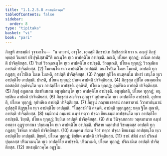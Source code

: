 ```yaml
---
title: "1.1.2.5.8 สหธมฺมิกวคฺค"
tableOfContents: false
sidebar:
  order: 8
type: "tipitaka"
basket: "vi"
book: "pari"
---
```



<DynamicBreadcrumb />

<Division number="172" book="pari">

<Paragraph number="462" book="pari">
ภิกฺขูหิ สหธมฺมิกํ วุจฺจมาโน—  “น ตาวาหํ, อาวุโส, เอตสฺมิํ สิกฺขาปเท สิกฺขิสฺสามิ ยาว น อญฺญํ ภิกฺขุํ พฺยตฺตํ วินยธรํ ปริปุจฺฉิสฺสามี”ติ ภณนฺโต ทฺเว อาปตฺติโย อาปชฺชติ. ภณติ, ปโยเค ทุกฺกฏํ; ภณิเต อาปตฺติ ปาจิตฺติยสฺส. (1)
</Paragraph>

<Paragraph number="463" book="pari">
วินยํ วิวณฺเณนฺโต ทฺเว อาปตฺติโย อาปชฺชติ. วิวณฺเณติ, ปโยเค ทุกฺกฏํ; วิวณฺณิเต อาปตฺติ ปาจิตฺติยสฺส. (2)
</Paragraph>

<Paragraph number="464" book="pari">
โมเหนฺโต ทฺเว อาปตฺติโย อาปชฺชติ. อนาโรปิเต โมเห โมเหติ, อาปตฺติ ทุกฺกฏสฺส; อาโรปิเต โมเห โมเหติ, อาปตฺติ ปาจิตฺติยสฺส. (3)
</Paragraph>

<Paragraph number="465" book="pari">
ภิกฺขุสฺส กุปิโต อนตฺตมโน ปหารํ เทนฺโต ทฺเว อาปตฺติโย อาปชฺชติ. ปหรติ, ปโยเค ทุกฺกฏํ; ปหเต อาปตฺติ ปาจิตฺติยสฺส. (4)
</Paragraph>

<Paragraph number="466" book="pari">
ภิกฺขุสฺส กุปิโต อนตฺตมโน ตลสตฺติกํ อุคฺคิรนฺโต ทฺเว อาปตฺติโย อาปชฺชติ. อุคฺคิรติ, ปโยเค ทุกฺกฏํ; อุคฺคิริเต อาปตฺติ ปาจิตฺติยสฺส. (5)
</Paragraph>

<Paragraph number="467" book="pari">
ภิกฺขุํ อมูลเกน สํฆาทิเสเสน อนุทฺธํเสนฺโต ทฺเว อาปตฺติโย อาปชฺชติ. อนุทฺธํเสติ, ปโยเค ทุกฺกฏํ; อนุทฺธํสิเต อาปตฺติ ปาจิตฺติยสฺส. (6)
</Paragraph>

<Paragraph number="468" book="pari">
ภิกฺขุสฺส สญฺจิจฺจ กุกฺกุจฺจํ อุปทหนฺโต ทฺเว อาปตฺติโย อาปชฺชติ. อุปทหติ, ปโยเค ทุกฺกฏํ; อุปทหิเต อาปตฺติ ปาจิตฺติยสฺส. (7)
</Paragraph>

<Paragraph number="469" book="pari">
ภิกฺขูนํ ภณฺฑนชาตานํ กลหชาตานํ วิวาทาปนฺนานํ อุปสฺสุติํ ติฏฺฐนฺโต ทฺเว อาปตฺติโย อาปชฺชติ. “โสสฺสามี”ติ คจฺฉติ, อาปตฺติ ทุกฺกฏสฺส; ยตฺถ ฐิโต สุณาติ, อาปตฺติ ปาจิตฺติยสฺส. (8)
</Paragraph>

<Paragraph number="470" book="pari">
ธมฺมิกานํ กมฺมานํ ฉนฺทํ ทตฺวา ปจฺฉา ขียนธมฺมํ อาปชฺชนฺโต ทฺเว อาปตฺติโย อาปชฺชติ. ขิยฺยติ, ปโยเค ทุกฺกฏํ; ขิยฺยิเต อาปตฺติ ปาจิตฺติยสฺส. (9)
</Paragraph>

<Paragraph number="471" book="pari">
สํเฆ วินิจฺฉยกถาย วตฺตมานาย ฉนฺทํ อทตฺวา อุฏฺฐายาสนา ปกฺกมนฺโต ทฺเว อาปตฺติโย อาปชฺชติ. ปริสาย หตฺถปาสํ วิชหนฺตสฺส อาปตฺติ ทุกฺกฏสฺส; วิชหิเต อาปตฺติ ปาจิตฺติยสฺส. (10)
</Paragraph>

<Paragraph number="472" book="pari">
สมคฺเคน สํเฆน จีวรํ ทตฺวา ปจฺฉา ขียนธมฺมํ อาปชฺชนฺโต ทฺเว อาปตฺติโย อาปชฺชติ. ขิยฺยติ, ปโยเค ทุกฺกฏํ; ขิยฺยิเต อาปตฺติ ปาจิตฺติยสฺส. (11)
</Paragraph>

<Paragraph number="473" book="pari">
ชานํ สํฆิกํ ลาภํ ปริณตํ ปุคฺคลสฺส ปริณาเมนฺโต ทฺเว อาปตฺติโย อาปชฺชติ. ปริณาเมติ, ปโยเค ทุกฺกฏํ; ปริณามิเต อาปตฺติ ปาจิตฺติยสฺส. (12)

</Paragraph>
</Division>

<Paragraph number="474" type="center" book="pari">
สหธมฺมิกวคฺโค อฏฺฐโม.
</Paragraph>